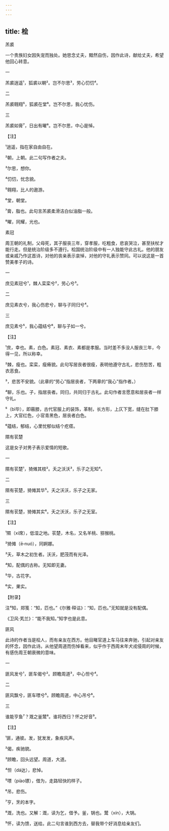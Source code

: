 ```yaml
---
---
---
```

title: 桧
---







羔裘


一个贵族妇女因失宠而独处。她思念丈夫，黯然自伤，因作此诗，献给丈夫，希望他回心转意。





一


羔裘逍遥¹，狐裘以朝²。岂不尔思³，劳心忉忉⁴。





二


羔裘翱翔⁵，狐裘在堂⁶。岂不尔思，我心忧伤。





三


羔裘如膏⁷，日出有曜⁸。岂不尔思，中心是悼。





【注】


¹逍遥，指在家自由自在。

²朝，上朝。此二句写作者之夫。

³尔思，想你。

⁴忉忉，忧念貌。

⁵翱翔，比人的遨游。

⁶堂，朝堂。

⁷膏，脂也。此句言羔裘柔滑洁白似油脂一般。

⁸曜，同耀，光也。





素冠


周王朝的礼制，父母死，其子服丧三年，穿孝服，吃粗食，悲哀哭泣，甚至扶杖才能行走。但是统治阶级多不遵行。桧国统治阶级中有一人独能守此古礼。他的朋友或亲戚乃作这首诗，对他的丧亲表示哀悼，对他的守礼表示赞同。可以说这是一首赞美孝子的诗。





一


庶见素冠兮¹，棘人栾栾兮²，劳心兮³。





二


庶见素衣兮，我心伤悲兮，聊与子同归兮⁴。





三


庶见素兮⁵，我心蕴结兮⁶，聊与子如一兮。





【注】


¹庶，幸也。素，白色。素冠、素衣、素都是孝服。当时差不多没人服丧三年，今得一见，所以称幸。

²棘，瘦也。栾栾，瘦瘠貌。此句写居丧者很瘦，表明他遵守古礼，悲伤愁苦，粗衣恶食。

³，悲苦不安貌。（此章的“劳心”指居丧者，下两章的“我心”指作者。）

⁴聊，乐也。子，指居丧者。同归，共同归于古礼。此句作者言愿意和居丧者一样守礼。

⁵（bì毕），即蔽膝，古代官服上的装饰，革制，长方形，上仄下宽，缝在肚下膝上，大官红色，小官青黑色，居丧者白色。

⁶蕴结，郁结，心里忧郁似结个疙瘩。





隰有苌楚


这是女子对男子表示爱情的短歌。





一


隰有苌楚¹，猗傩其枝²。夭之沃沃³，乐子之无知⁴。





二


隰有苌楚，猗傩其华⁵。夭之沃沃，乐子之无家。





三


隰有苌楚，猗傩其实⁶。夭之沃沃，乐子之无室。





【注】


¹隰（xí席），低湿之地。苌楚，木名，又名羊桃、猕猴桃。

²猗傩（ē‐nuó），同婀娜。

³夭，草木之初生者。沃沃，肥茂而有光泽。

⁴知，配偶的古称。无知即无妻。

⁵华，古花字。

⁶实，果实。





【附录】


注⁴知，郑笺：“知，匹也。”《尔雅·释诂》：“知，匹也。”无知就是没有配偶。

《卫风·芄兰》：“能不我知。”知字也是此意。





匪风


此诗的作者当是桧人，而有亲友在西方。他目睹官道上车马往来奔驰，引起对亲友的怀念，因作此诗。从他望周道而伤悼看来，似乎作于西周末年犬戎侵周的时候，有感伤周王朝衰微的意味。





一


匪风发兮¹，匪车偈兮²。顾瞻周道³，中心怛兮⁴。





二


匪风飘兮，匪车嘌兮⁵。顾瞻周道，中心吊兮⁶。





三


谁能亨鱼⁷？溉之釜鬵⁸。谁将西归？怀之好音⁹。





【注】


¹匪，通彼。发，犹发发，象疾风声。

²偈，疾驰貌。

³顾瞻，回头远望。周道，大道。

⁴怛（dá达），悲悼。

⁵嘌（piào镖），借为，走路轻快的样子。

⁶吊，悲伤。

⁷亨，烹的本字。

⁸溉，洗也。又解：溉，读为乞，借予。釜，锅也。鬵（xín），大锅。

⁹怀，读为馈，送给。此二句言谁到西方去，替我带个好消息给亲友们。